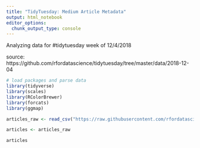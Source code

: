 ```yaml
---
title: "TidyTuesday: Medium Article Metadata"
output: html_notebook
editor_options: 
  chunk_output_type: console
---
```


Analyzing data for #tidytuesday week of 12/4/2018

source: https://github.com/rfordatascience/tidytuesday/tree/master/data/2018-12-04

```r
# load packages and parse data
library(tidyverse)
library(scales)
library(RColorBrewer)
library(forcats)
library(ggmap)

articles_raw <- read_csv("https://raw.githubusercontent.com/rfordatascience/tidytuesday/master/data/2018-12-04/medium_datasci.csv")

articles <- articles_raw

```

```r
articles
```

